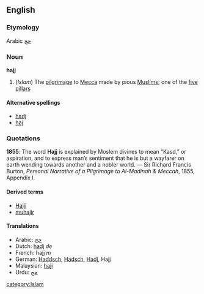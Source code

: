 ==English==
===Etymology===
Arabic [[حج]]

===Noun===
{{wikipedia}}
'''hajj'''

#(''Islam'') The [[pilgrimage]] to [[Mecca]] made by pious [[Muslim]]s; one of the [[five pillars]]

====Alternative spellings====
*[[hadj]]
*[[haj]]

===Quotations===
'''1855''': The word '''Hajj''' is explained by Moslem divines to mean “Kasd,” or aspiration, and to express man’s sentiment that he is but a wayfarer on earth wending towards another and a nobler world. &mdash; Sir Richard Francis Burton, ''Personal Narrative of a Pilgrimage to Al-Madinah & Meccah'', 1855, Appendix I.

====Derived terms====
*[[Hajji]]
*[[muhajir]]

====Translations====
*Arabic: [[حج]]
*Dutch: [[hadj]] ''de''
*French: hajj ''m''
*German: [[Haddsch]], [[Hadsch]], [[Hadj]], Hajj<!-- masculine? -->
*Malaysian: [[haji]]
*Urdu: [[حج]]
[[category:Islam]]